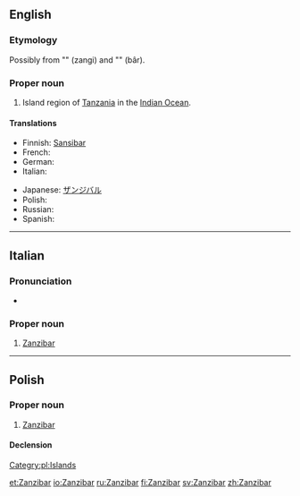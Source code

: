 {{also|zanzibar}}
==English==
{{wikipedia}}

===Etymology===
Possibly from {{etyl|fa}} "{{fa-Arab|[[زنگی]]}}" (zangi) and "{{fa-Arab|[[بار]]}}" (bâr).

===Proper noun===
{{en-proper noun}}

# Island region of [[Tanzania]] in the [[Indian Ocean]].

====Translations====
{{trans-top|island region}}
* Finnish: [[Sansibar]]
* French: {{t-|fr|Zanzibar}}
* German: {{t|de|Sansibar|n}}
* Italian: {{t-|it|Zanzibar}}
{{trans-mid}}
* Japanese: [[ザンジバル]]
* Polish: {{t-|pl|Zanzibar|m}}
* Russian: {{t|ru|Занзибар|m}}
* Spanish: {{t-|es|Zanzibar}}
{{trans-bottom}}

----

==Italian==

===Pronunciation===
* {{IPA|/dzandzibar/|lang=it}}

===Proper noun===
{{it-proper noun|g=f}}

# [[#English|Zanzibar]]

----

==Polish==
{{wikipedia|lang=pl}}

===Proper noun===
{{infl|pl|proper noun|g=m}}

# [[#English|Zanzibar]]

====Declension====
{{pl-decl-noun-sing|Zanzibar|Zanzibaru|Zanzibarowi|Zanzibar|Zanzibarem|Zanzibarze|Zanzibarze}}

[[Categry:pl:Islands]]

[[et:Zanzibar]]
[[io:Zanzibar]]
[[ru:Zanzibar]]
[[fi:Zanzibar]]
[[sv:Zanzibar]]
[[zh:Zanzibar]]